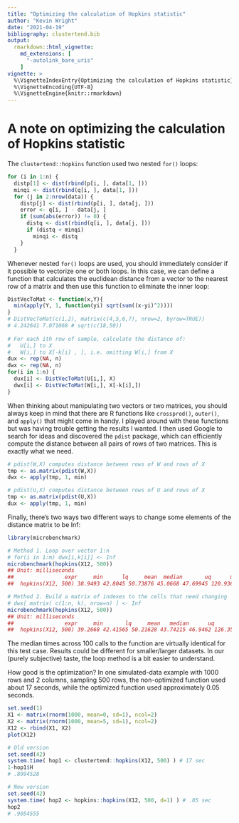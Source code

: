 ```yaml
---
title: "Optimizing the calculation of Hopkins statistic"
author: "Kevin Wright"
date: "2021-04-19"
bibliography: clustertend.bib
output: 
  rmarkdown::html_vignette:
    md_extensions: [ 
      "-autolink_bare_uris" 
    ]
vignette: >
  %\VignetteIndexEntry{Optimizing the calculation of Hopkins statistic}
  %\VignetteEncoding{UTF-8}
  %\VignetteEngine{knitr::rmarkdown}
---
```


# A note on optimizing the calculation of Hopkins statistic

The `clustertend::hopkins` function used two nested `for()` loops:

```r
for (i in 1:n) {
  distp[1] <- dist(rbind(p[i, ], data[1, ]))
  minqi <- dist(rbind(q[i, ], data[1, ]))
  for (j in 2:nrow(data)) {
    distp[j] <- dist(rbind(p[i, ], data[j, ]))
    error <- q[i, ] - data[j, ]
    if (sum(abs(error)) != 0) {
      distq <- dist(rbind(q[i, ], data[j, ]))
      if (distq < minqi) 
        minqi <- distq
    }
  }
```

Whenever nested `for()` loops are used, you should immediately consider if it possible to vectorize one or both loops. In this case, we can define a function that calculates the euclidean distance from a vector to the nearest row of a matrix and then use this function to eliminate the inner loop:

```r
DistVecToMat <- function(x,Y){
  min(apply(Y, 1, function(yi) sqrt(sum((x-yi)^2))))
}
# DistVecToMat(c(1,2), matrix(c(4,5,6,7), nrow=2, byrow=TRUE))
# 4.242641 7.071068 # sqrt(c(18,50)) 
    
# For each ith row of sample, calculate the distance of:
#   U[i,] to X
#   W[i,] to X[-k[i] , ], i.e. omitting W[i,] from X
dux <- rep(NA, n)
dwx <- rep(NA, n)
for(i in 1:n) {
  dux[i] <- DistVecToMat(U[i,], X)
  dwx[i] <- DistVecToMat(W[i,], X[-k[i],])
}
```

When thinking about manipulating two vectors or two matrices, you should always keep in mind that there are R functions like `crossprod()`, `outer()`, and `apply()` that might come in handy. I played around with these functions but was having trouble getting the results I wanted. I then used Google to search for ideas and discovered the `pdist` package, which can efficiently compute the distance between all pairs of rows of two matrices. This is exactly what we need.

```r
# pdist(W,X) computes distance between rows of W and rows of X
tmp <- as.matrix(pdist(W,X))
dwx <- apply(tmp, 1, min)

# pdist(U,X) computes distance between rows of U and rows of X
tmp <- as.matrix(pdist(U,X))
dux <- apply(tmp, 1, min)
```

Finally, there's two ways two different ways to change some elements of the distance matrix to be Inf:

```r
library(microbenchmark)

# Method 1. Loop over vector 1:n
# for(i in 1:m) dwx[i,k[i]] <- Inf
microbenchmark(hopkins(X12, 500))
## Unit: milliseconds
##                expr     min      lq     mean  median       uq      max neval
##  hopkins(X12, 500) 38.9493 42.8045 50.73876 45.0668 47.69945 120.9366   100

# Method 2. Build a matrix of indexes to the cells that need changing
# dwx[ matrix( c(1:n, k), nrow=n) ] <- Inf
microbenchmark(hopkins(X12, 500))
## Unit: milliseconds
##                expr     min       lq     mean   median      uq      max neval
##  hopkins(X12, 500) 39.2668 42.41565 50.21628 43.74215 46.9462 126.3522   100
```

The median times across 100 calls to the function are virtually identical for this test case. Results could be different for smaller/larger datasets. In our (purely subjective) taste, the loop method is a bit easier to understand.

How good is the optimization? In one simulated-data example with 1000 rows and 2 columns, sampling 500 rows, the non-optimized function used about 17 seconds, while the optimized function used approximately 0.05 seconds.

```r
set.seed(1)
X1 <- matrix(rnorm(1000, mean=0, sd=1), ncol=2)
X2 <- matrix(rnorm(1000, mean=5, sd=1), ncol=2)
X12 <- rbind(X1, X2)
plot(X12)

# Old version
set.seed(42)
system.time( hop1 <- clustertend::hopkins(X12, 500) ) # 17 sec
1-hop1$H
# .8994528

# New version
set.seed(42)
system.time( hop2 <- hopkins::hopkins(X12, 500, d=1) ) # .05 sec
hop2
# .9054555
```

